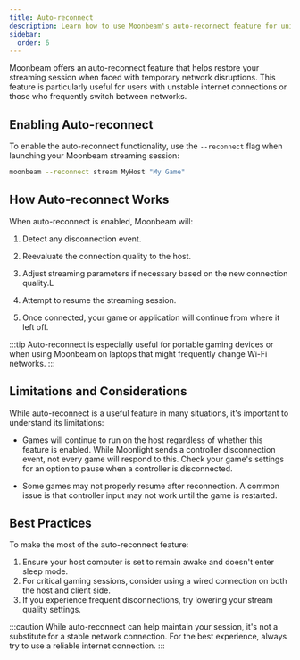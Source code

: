 ```yaml
---
title: Auto-reconnect 
description: Learn how to use Moonbeam's auto-reconnect feature for uninterrupted streaming sessions
sidebar:
  order: 6
---
```



Moonbeam offers an auto-reconnect feature that helps restore your streaming session when faced with temporary network disruptions. This feature is particularly useful for users with unstable internet connections or those who frequently switch between networks.

## Enabling Auto-reconnect

To enable the auto-reconnect functionality, use the `--reconnect` flag when launching your Moonbeam streaming session:

```bash
moonbeam --reconnect stream MyHost "My Game"
```

## How Auto-reconnect Works

When auto-reconnect is enabled, Moonbeam will:

<Steps>

1. Detect any disconnection event.

3. Reevaluate the connection quality to the host.

4. Adjust streaming parameters if necessary based on the new connection quality.L

6. Attempt to resume the streaming session.

7. Once connected, your game or application will continue from where it left off.

</Steps>

:::tip
Auto-reconnect is especially useful for portable gaming devices or when using Moonbeam on laptops that might frequently change Wi-Fi networks.
:::

## Limitations and Considerations

While auto-reconnect is a useful feature in many situations, it's important to understand its limitations:

- <Badge text="Game Behavior" variant="note" /> Games will continue to run on the host regardless of whether this feature is enabled. While Moonlight sends a controller disconnection event, not every game will respond to this. Check your game's settings for an option to pause when a controller is disconnected.

- <Badge text="Resumption Issues" variant="caution" /> Some games may not properly resume after reconnection. A common issue is that controller input may not work until the game is restarted.

## Best Practices

To make the most of the auto-reconnect feature:

1. Ensure your host computer is set to remain awake and doesn't enter sleep mode.
2. For critical gaming sessions, consider using a wired connection on both the host and client side.
3. If you experience frequent disconnections, try lowering your stream quality settings.

:::caution
While auto-reconnect can help maintain your session, it's not a substitute for a stable network connection. For the best experience, always try to use a reliable internet connection.
:::